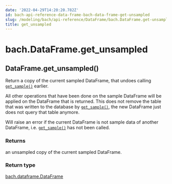 ```yaml
---
date: '2022-04-29T14:20:20.782Z'
id: bach-api-reference-data-frame-bach-data-frame-get-unsampled
slug: /modeling/bach/api-reference/DataFrame/bach.DataFrame.get-unsampled/
title: get_unsampled
---
```


# bach.DataFrame.get_unsampled

<div class="method">
<h2 class="signature-class"><span class="additional-name">DataFrame.</span><span class="name">get_unsampled(</span><small class="parameter-list"></small>)</h2>


<div class="content">

Return a copy of the current sampled DataFrame, that undoes calling [`get_sample()`](/docs/modeling/bach/api-reference/DataFrame/bach.DataFrame.get-sample/#bach.DataFrame.get-sample) earlier.

All other operations that have been done on the sample DataFrame will be applied on the DataFrame
that is returned. This does not remove the table that was written to the database by
[`get_sample()`](/docs/modeling/bach/api-reference/DataFrame/bach.DataFrame.get-sample/#bach.DataFrame.get-sample), the new DataFrame just does not query that table anymore.

Will raise an error if the current DataFrame is not sample data of another DataFrame, i.e.
[`get_sample()`](/docs/modeling/bach/api-reference/DataFrame/bach.DataFrame.get-sample/#bach.DataFrame.get-sample) has not been called.


### Returns

an unsampled copy of the current sampled DataFrame.



### Return type

[bach.dataframe.DataFrame](/docs/modeling/bach/api-reference/DataFrame/bach.DataFrame/#bach.DataFrame)



</div>

</div>
